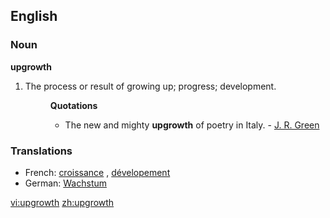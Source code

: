 ==English==

===Noun===
'''upgrowth'''

# The process or result of growing up; progress; development.
#:'''Quotations'''
#:*The new and mighty '''upgrowth''' of poetry in Italy. - [[J. R. Green]]

===Translations===
{{rfc-level|Translations at L3+ (AutoFormat would have corrected level of Translations)}}
*French: [[croissance]] {{f}}, [[dévelopement]] {{m}}
*German: [[Wachstum]] {{n}}

[[vi:upgrowth]]
[[zh:upgrowth]]